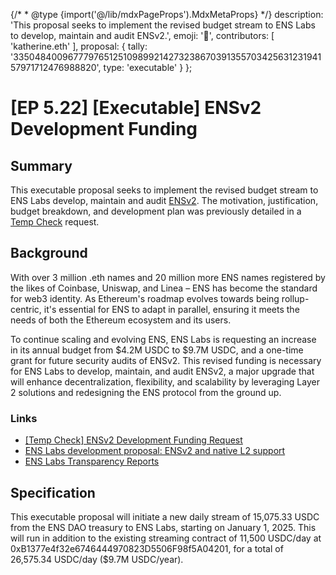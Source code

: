 {/* * @type {import('@/lib/mdxPageProps').MdxMetaProps} */}
    description: 'This proposal seeks to implement the revised budget stream to ENS Labs to develop, maintain and audit ENSv2.',
    emoji: '📖',
    contributors: [
        'katherine.eth'
    ],
    proposal: {
        tally: '33504840096777976512510989921427323867039135570342563123194157971712476988820',
        type: 'executable'
    }
};

# [EP 5.22] [Executable] ENSv2 Development Funding

## Summary

This executable proposal seeks to implement the revised budget stream to ENS Labs develop, maintain and audit [ENSv2](https://discuss.ens.domains/t/ens-labs-development-proposal-ensv2-and-native-l2-support/19232). The motivation, justification, budget breakdown, and development plan was previously detailed in a [Temp Check](https://discuss.ens.domains/t/temp-check-ensv2-development-funding-request/19762) request.

## Background

With over 3 million .eth names and 20 million more ENS names registered by the likes of Coinbase, Uniswap, and Linea – ENS has become the standard for web3 identity. As Ethereum's roadmap evolves towards being rollup-centric, it's essential for ENS to adapt in parallel, ensuring it meets the needs of both the Ethereum ecosystem and its users.

To continue scaling and evolving ENS, ENS Labs is requesting an increase in its annual budget from $4.2M USDC to $9.7M USDC, and a one-time grant for future security audits of ENSv2. This revised funding is necessary for ENS Labs to develop, maintain, and audit ENSv2, a major upgrade that will enhance decentralization, flexibility, and scalability by leveraging Layer 2 solutions and redesigning the ENS protocol from the ground up.

### Links

- [\[Temp Check\] ENSv2 Development Funding Request](https://discuss.ens.domains/t/temp-check-ensv2-development-funding-request/19762)
- [ENS Labs development proposal: ENSv2 and native L2 support](https://discuss.ens.domains/t/ens-labs-development-proposal-ensv2-and-native-l2-support/19232)
- [ENS Labs Transparency Reports](https://discuss.ens.domains/t/ens-labs-transparency-reports/19806)

## Specification

This executable proposal will initiate a new daily stream of 15,075.33 USDC from the ENS DAO treasury to ENS Labs, starting on January 1, 2025\. This will run in addition to the existing streaming contract of 11,500 USDC/day at 0xB1377e4f32e6746444970823D5506F98f5A04201, for a total of 26,575.34 USDC/day ($9.7M USDC/year).
